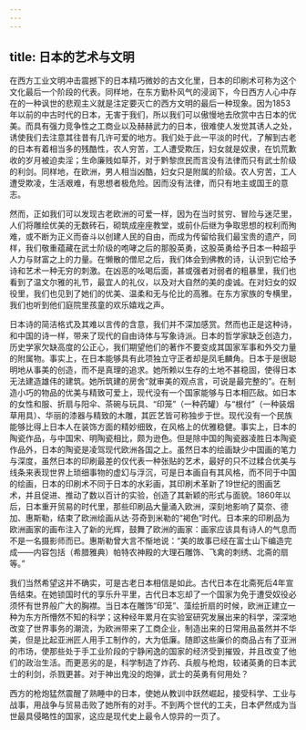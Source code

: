 ```yaml
---
---
---
```

title: 日本的艺术与文明
---




在西方工业文明冲击震撼下的日本精巧微妙的古文化里，日本的印刷术可称为这个文化最后一个阶段的代表。同样地，在东方勤朴风气的浸润下，今日西方人心中存在的一种讽世的悲观主义就是注定要灭亡的西方文明的最后一种现象。因为1853年以前的中古时代的日本，无害于我们，所以我们可以傲慢地去欣赏中古日本的优美。而具有强力竞争性之工商业以及赫赫武力的日本，很难使人发觉其诱人之处，诱使我们去注意其往昔有几许可爱的地方。我们处于此一平淡的时代，了解到古老的日本有着相当多的残酷性，农人穷苦，工人遭受欺压，妇女就是奴隶，在饥荒歉收的岁月被迫卖淫；生命廉贱如草芥，对于黔黎庶民而言没有法律而只有武士阶级的利剑。同样地，在欧洲，男人相当凶酷，妇女只是附属的阶级。农人穷苦，工人遭受欺凌，生活艰难，有思想者极危险。因而没有法律，而只有地主或国王的意志。

然而，正如我们可以发现古老欧洲的可爱一样，因为在当时贫穷、冒险与迷茫里，人们将雕绘优美的无数砖石，砌筑成座座教堂，或前仆后继为争取思想的权利而殉难，或不断为正义而奋斗以创建人民的自由，而成为传留给我们最宝贵的遗产，同样，我们敬重蕴藏在武士阶级的咆哮之后的那股英勇，这股英勇给予日本一种超乎人力与财富之上的力量。在懒散的僧尼之后，我们体会到佛教的诗，认识到它给予诗和艺术一种无穷的刺激。在凶恶的吆喝后面，甚或强者对弱者的粗暴里，我们也看到了温文尔雅的礼节，最宜人的礼仪，以及对大自然的美的虔诚。在对妇女的奴役里，我们也见到了她们的优美、温柔和无与伦比的高雅。在东方家族的专横里，我们也听到他们庭院里孩童的欢乐嬉戏之声。

日本诗的简洁格式及其难以言传的含意，我们并不深加感赏。然而也正是这种诗，和中国的诗一样，带来了现代的自由诗体与写象诗派。日本的哲学家缺乏创造力，历史学家欠缺高度的公正心，我们期望他们的著作不要变成其国家军事和外交力量的附属物。事实上，在日本能够具有此项独立守正者却是凤毛麟角。日本于是很聪明地从事美的创造，而不是真理的追求。她所赖以生存的土地不甚稳固，使得日本无法建造雄伟的建筑。她所筑建的房舍“就审美的观点言，可说是最完整的”。在制造小巧的物品的优美与精致可爱上，现代没有一个国家能够与日本相匹敌。如日本的女性和服、折扇与阳伞、茶碗与玩具、“印笼”（一种药罐）与“根付”（一种装烟草用具）、华丽的漆器与精致的木雕，其匠艺皆可称独步于世。现代没有一个民族能够比得上日本人在装饰方面的精妙细致，在风格上的优雅稳健。事实上，日本的陶瓷作品，与中国宋、明陶瓷相比，颇为逊色。但是除中国的陶瓷器凌胜日本陶瓷作品外，日本的陶瓷是凌驾现代欧洲各国之上。虽然日本的绘画缺少中国画的笔力与深度，虽然日本的印刷最差的仅代表一种张贴的艺术，最好的只不过糅合优美与线条来表现世界上琐细事物的虚幻与浮沉，可是日本画自有其风格，而不同于中国的绘画，日本的印刷术不同于日本的水彩画，其印刷术革新了19世纪的图画艺术，并且促进、推动了数以百计的实验，创造了其新颖的形式与面貌。1860年以后，日本重开贸易的时代里，那些印刷品大量涌入欧洲，深刻地影响了莫奈、德加、惠斯勒，结束了欧洲绘画从达·芬奇到米勒的“褐色”时代。日本来的印刷品为欧洲画家的画布注入了新的光辉，鼓舞了欧洲的画家：画家应该具有诗人的气息而不是一名摄影师而已。惠斯勒曾大言不惭地说：“美的故事已经在富士山下编造完成——内容包括（希腊雅典）帕特农神殿的大理石雕饰、飞禽的刺绣、北斋的扇等。”

我们当然希望这并不确实，可是古老日本相信是如此。古代日本在北斋死后4年宣告结束。在她锁国时代的享乐升平里，古代日本忘却了一个国家为免于遭受奴役必须怀有世界般广大的胸襟。当日本在雕饰“印笼”、藻绘折扇的时候，欧洲正建立一种为东方所懵然不知的科学；这种经年累月在实验室研究发展出来的科学，深深地改变了世界事务的潮流，为欧洲带来了工商企业，制造出来的日常用品虽然并不华美，但是比起亚洲匠人用手工制作的，大为低廉。随即这些廉价的商品占有了亚洲的市场，使那些处于手工业阶段的宁静闲逸的国家的经济受到摧毁，并且改变了他们的政治生活。而更恶劣的是，科学制造了炸药、兵舰与枪炮，较诸英勇的日本武士的利剑，杀戮更甚。对于神出鬼没的炮弹，武士的英勇有何用处？

西方的枪炮猛然震醒了熟睡中的日本，使她从教训中跃然崛起，接受科学、工业与战事，用战争与贸易击败了她所有的对手。不到两个世代的工夫，日本俨然成为当世最具侵略性的国家，这应是现代史上最令人惊异的一页了。